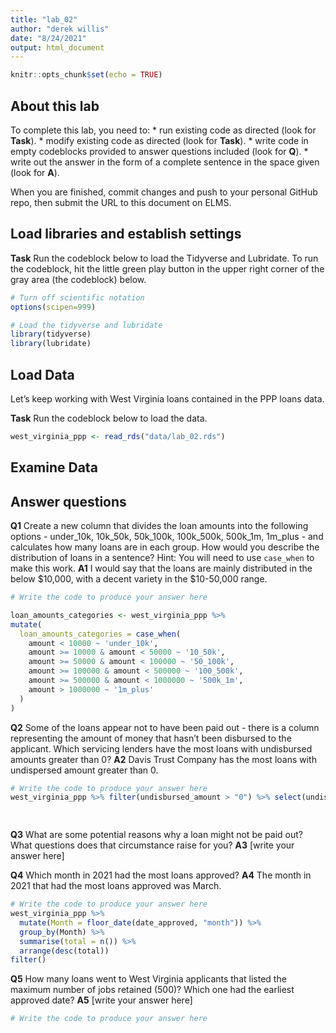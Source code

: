 ```yaml
---
title: "lab_02"
author: "derek willis"
date: "8/24/2021"
output: html_document
---
```


```r
knitr::opts_chunk$set(echo = TRUE)
```

## About this lab

To complete this lab, you need to:
* run existing code as directed (look for **Task**).
* modify existing code as directed (look for **Task**).
* write code in empty codeblocks provided to answer questions included (look for **Q**).
* write out the answer in the form of a complete sentence in the space given (look for **A**).

When you are finished, commit changes and push to your personal GitHub repo, then submit the URL to this document on ELMS.

## Load libraries and establish settings

**Task** Run the codeblock below to load the Tidyverse and Lubridate. To run the codeblock, hit the little green play button in the upper right corner of the gray area (the codeblock) below.

```r
# Turn off scientific notation
options(scipen=999)

# Load the tidyverse and lubridate
library(tidyverse)
library(lubridate)
```

## Load Data

Let's keep working with West Virginia loans contained in the PPP loans data.  

**Task** Run the codeblock below to load the data.

```r
west_virginia_ppp <- read_rds("data/lab_02.rds")
```

## Examine Data

## Answer questions

**Q1** Create a new column that divides the loan amounts into the following options - under_10k, 10k_50k, 50k_100k, 100k_500k, 500k_1m, 1m_plus - and calculates how many loans are in each group. How would you describe the distribution of loans in a sentence?
Hint: You will need to use `case_when` to make this work.
**A1** I would say that the loans are mainly distributed in the below $10,000, with a decent variety in the $10-50,000 range.

```r
# Write the code to produce your answer here

loan_amounts_categories <- west_virginia_ppp %>%
mutate(
  loan_amounts_categories = case_when(
    amount < 10000 ~ 'under_10k',
    amount >= 10000 & amount < 50000 ~ '10_50k',
    amount >= 50000 & amount < 100000 ~ '50_100k',
    amount >= 100000 & amount < 500000 ~ '100_500k',
    amount >= 500000 & amount < 1000000 ~ '500k_1m',
    amount > 1000000 ~ '1m_plus'
  )
)
```

**Q2** Some of the loans appear not to have been paid out - there is a column representing the amount of money that hasn't been disbursed to the applicant. Which servicing lenders have the most loans with undisbursed amounts greater than 0?
**A2** Davis Trust Company has the most loans with undispersed amount greater than 0.

```r
# Write the code to produce your answer here
west_virginia_ppp %>% filter(undisbursed_amount > "0") %>% select(undisbursed_amount, servicing_lender_name)

  
```

**Q3** What are some potential reasons why a loan might not be paid out? What questions does that circumstance raise for you?
**A3** [write your answer here]


**Q4** Which month in 2021 had the most loans approved?
**A4** The month in 2021 that had the most loans approved was March.

```r
# Write the code to produce your answer here
west_virginia_ppp %>%
  mutate(Month = floor_date(date_approved, "month")) %>%
  group_by(Month) %>%
  summarise(total = n()) %>%
  arrange(desc(total))
filter()
```

**Q5** How many loans went to West Virginia applicants that listed the maximum number of jobs retained (500)? Which one had the earliest approved date?
**A5** [write your answer here]

```r
# Write the code to produce your answer here

```
